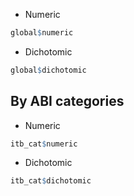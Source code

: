 
* Numeric

```r
global$numeric
```

* Dichotomic

```r
global$dichotomic
```

## By ABI categories

* Numeric

```r
itb_cat$numeric
```

* Dichotomic

```r
itb_cat$dichotomic
```
